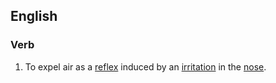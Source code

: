 ==English==
===Verb===
{{en-verb|sternutat|ing}}

# To expel air as a [[reflex]] induced by an [[irritation]] in the [[nose]].